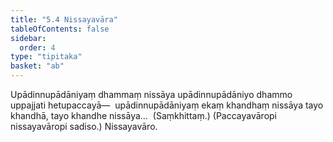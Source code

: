 ```yaml
---
title: "5.4 Nissayavāra"
tableOfContents: false
sidebar:
  order: 4
type: "tipitaka"
basket: "ab"
---
```



<DynamicBreadcrumb />

<Division number="46">

<Paragraph number="2587">
Upādinnupādāniyaṃ dhammaṃ nissāya upādinnupādāniyo dhammo uppajjati hetupaccayā—  upādinnupādāniyaṃ ekaṃ khandhaṃ nissāya tayo khandhā, tayo khandhe nissāya…  (Saṃkhittaṃ.)

</Paragraph>
</Division>

<Paragraph number="2588" type="center">
(Paccayavāropi nissayavāropi sadiso.)



</Paragraph>

<Paragraph number="2589" type="center">
Nissayavāro.
</Paragraph>